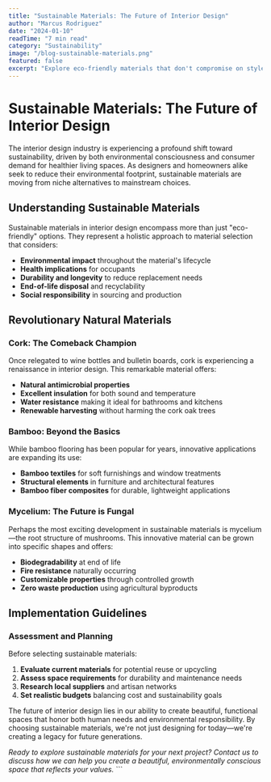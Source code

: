 ```yaml
---
title: "Sustainable Materials: The Future of Interior Design"
author: "Marcus Rodriguez"
date: "2024-01-10"
readTime: "7 min read"
category: "Sustainability"
image: "/blog-sustainable-materials.png"
featured: false
excerpt: "Explore eco-friendly materials that don't compromise on style. From reclaimed wood to organic textiles, learn how to create beautiful spaces responsibly."
---
```


# Sustainable Materials: The Future of Interior Design

The interior design industry is experiencing a profound shift toward sustainability, driven by both environmental consciousness and consumer demand for healthier living spaces. As designers and homeowners alike seek to reduce their environmental footprint, sustainable materials are moving from niche alternatives to mainstream choices.

## Understanding Sustainable Materials

Sustainable materials in interior design encompass more than just "eco-friendly" options. They represent a holistic approach to material selection that considers:

- **Environmental impact** throughout the material's lifecycle
- **Health implications** for occupants
- **Durability and longevity** to reduce replacement needs
- **End-of-life disposal** and recyclability
- **Social responsibility** in sourcing and production

## Revolutionary Natural Materials

### Cork: The Comeback Champion

Once relegated to wine bottles and bulletin boards, cork is experiencing a renaissance in interior design. This remarkable material offers:

- **Natural antimicrobial properties**
- **Excellent insulation** for both sound and temperature
- **Water resistance** making it ideal for bathrooms and kitchens
- **Renewable harvesting** without harming the cork oak trees

### Bamboo: Beyond the Basics

While bamboo flooring has been popular for years, innovative applications are expanding its use:

- **Bamboo textiles** for soft furnishings and window treatments
- **Structural elements** in furniture and architectural features
- **Bamboo fiber composites** for durable, lightweight applications

### Mycelium: The Future is Fungal

Perhaps the most exciting development in sustainable materials is mycelium—the root structure of mushrooms. This innovative material can be grown into specific shapes and offers:

- **Biodegradability** at end of life
- **Fire resistance** naturally occurring
- **Customizable properties** through controlled growth
- **Zero waste production** using agricultural byproducts

## Implementation Guidelines

### Assessment and Planning

Before selecting sustainable materials:

1. **Evaluate current materials** for potential reuse or upcycling
2. **Assess space requirements** for durability and maintenance needs
3. **Research local suppliers** and artisan networks
4. **Set realistic budgets** balancing cost and sustainability goals

The future of interior design lies in our ability to create beautiful, functional spaces that honor both human needs and environmental responsibility. By choosing sustainable materials, we're not just designing for today—we're creating a legacy for future generations.

*Ready to explore sustainable materials for your next project? Contact us to discuss how we can help you create a beautiful, environmentally conscious space that reflects your values.*
\`\`\`
